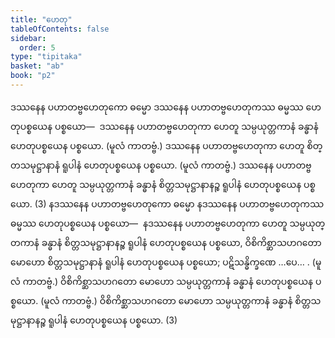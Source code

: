 ```yaml
---
title: "ဟေတု"
tableOfContents: false
sidebar:
  order: 5
type: "tipitaka"
basket: "ab"
book: "p2"
---
```



<DynamicBreadcrumb />

<Division number="68" book="p2" e="ch" v="38" p="586">

<Paragraph number="4224" book="p2">
ဒဿနေန ပဟာတဗ္ဗဟေတုကော ဓမ္မော ဒဿနေန ပဟာတဗ္ဗဟေတုကဿ ဓမ္မဿ ဟေတုပစ္စယေန ပစ္စယော—  ဒဿနေန ပဟာတဗ္ဗဟေတုကာ ဟေတူ သမ္ပယုတ္တကာနံ ခန္ဓာနံ ဟေတုပစ္စယေန ပစ္စယော. (မူလံ ကာတဗ္ဗံ.) ဒဿနေန ပဟာတဗ္ဗဟေတုကာ ဟေတူ စိတ္တသမုဋ္ဌာနာနံ ရူပါနံ ဟေတုပစ္စယေန ပစ္စယော. (မူလံ ကာတဗ္ဗံ.) ဒဿနေန ပဟာတဗ္ဗဟေတုကာ ဟေတူ သမ္ပယုတ္တကာနံ ခန္ဓာနံ စိတ္တသမုဋ္ဌာနာနဉ္စ ရူပါနံ ဟေတုပစ္စယေန ပစ္စယော. (3)
</Paragraph>

</Division>
<Division number="69" book="p2" e="ch" v="38" p="586">

<Paragraph number="4225" book="p2">
နဒဿနေန ပဟာတဗ္ဗဟေတုကော ဓမ္မော နဒဿနေန ပဟာတဗ္ဗဟေတုကဿ ဓမ္မဿ ဟေတုပစ္စယေန ပစ္စယော—  နဒဿနေန ပဟာတဗ္ဗဟေတုကာ ဟေတူ သမ္ပယုတ္တကာနံ ခန္ဓာနံ စိတ္တသမုဋ္ဌာနာနဉ္စ ရူပါနံ ဟေတုပစ္စယေန ပစ္စယော, ဝိစိကိစ္ဆာသဟဂတော မောဟော စိတ္တသမုဋ္ဌာနာနံ ရူပါနံ ဟေတုပစ္စယေန ပစ္စယော; ပဋိသန္ဓိက္ခဏေ …ပေ… . (မူလံ ကာတဗ္ဗံ.) ဝိစိကိစ္ဆာသဟဂတော မောဟော သမ္ပယုတ္တကာနံ ခန္ဓာနံ ဟေတုပစ္စယေန ပစ္စယော. (မူလံ ကာတဗ္ဗံ.) ဝိစိကိစ္ဆာသဟဂတော မောဟော သမ္ပယုတ္တကာနံ ခန္ဓာနံ စိတ္တသမုဋ္ဌာနာနဉ္စ ရူပါနံ ဟေတုပစ္စယေန ပစ္စယော. (3)
</Paragraph>
</Division>